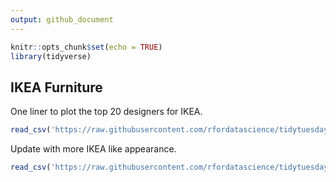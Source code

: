 ```yaml
---
output: github_document
---
```


```r
knitr::opts_chunk$set(echo = TRUE)
library(tidyverse)
```

## IKEA Furniture

One liner to plot the top 20 designers for IKEA.

```r
read_csv('https://raw.githubusercontent.com/rfordatascience/tidytuesday/master/data/2020/2020-11-03/ikea.csv') %>% dplyr::count(designer) %>% arrange(by=n) %>% data.frame() %>% tail(20) %>% ggplot(aes(fct_reorder(designer, n), y=n)) + geom_bar(stat="identity", color="#ffcc00", fill="#ffcc00", width=0.75) + coord_flip() + theme_classic() + labs(y="", x="", title="TidyTuesday - Week 45", subtitle="Top 20 designers for IKEA furnitures", caption="Data Source: Kaggle") + scale_y_continuous(expand=c(0,0)) + theme(axis.line=element_blank(), axis.ticks=element_blank(), plot.title=element_text(size=25, face="bold", family="Verdana", colour="#003399"), plot.subtitle=element_text(size=20, face="bold", family="Verdana", colour="#003399"), plot.caption=element_text(size=10, family="Verdana", colour="#003399"), axis.text=element_text(size=15, face="bold", family="Verdana", colour="#003399"))
```

Update with more IKEA like appearance. 

```r
read_csv('https://raw.githubusercontent.com/rfordatascience/tidytuesday/master/data/2020/2020-11-03/ikea.csv') %>% dplyr::count(designer) %>% arrange(by=n) %>% data.frame() %>% tail(20) %>% ggplot(aes(fct_reorder(designer, n), y=n)) + geom_bar(stat="identity", color="#003399", fill="#003399", width=0.75) + coord_flip() + theme_classic() + labs(y="", x="", title="TidyTuesday - Week 45", subtitle="Top 20 Designers for IKEA Furnitures", caption="Data Source: Kaggle") + scale_y_continuous(expand=c(0,0)) + theme(axis.line=element_blank(), axis.ticks=element_blank(), plot.title=element_text(size=25, face="bold", family="Verdana", colour="#003399"), plot.subtitle=element_text(size=20, face="bold", family="Verdana", colour="#003399"), plot.caption=element_text(size=10, family="Verdana", colour="#003399"), axis.text=element_text(size=15, face="bold", family="Verdana", colour="#003399"), plot.background=element_rect(fill="#ffcc00"),panel.background=element_rect(fill="#ffcc00"))
```

